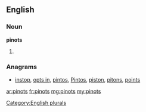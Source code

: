 ==English==

===Noun===
'''pinots'''

# {{plural of|pinot}}

===Anagrams===
* [[instop#English|instop]], [[opts in#English|opts in]], [[pintos#English|pintos]], [[Pintos#English|Pintos]], [[piston#English|piston]], [[pitons#English|pitons]], [[points#English|points]]

[[Category:English plurals]]

[[ar:pinots]]
[[fr:pinots]]
[[mg:pinots]]
[[my:pinots]]